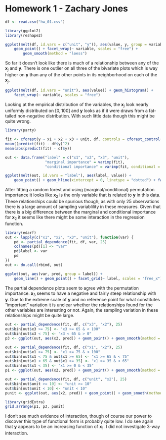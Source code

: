 # Homework 1 - Zachary Jones

```r
df <- read.csv("hw_01.csv")

library(ggplot2)
library(reshape2)

ggplot(melt(df, id.vars = c("unit", "y")), aes(value, y, group = variable)) +
    geom_point() + facet_wrap(~ variable, scales = "free") +
        geom_smooth(method = "loess")
```

So far it doesn't look like there is much of a relationship between any of the $\mathbf{x}_j$ and $\mathbf{y}$. There is one outlier on all three of the bivariate plots which is way higher on $\mathbf{y}$ than any of the other points in its neighborhood on each of the $\mathbf{x}_j$.

```r
ggplot(melt(df, id.vars = "unit"), aes(value)) + geom_histogram() +
    facet_wrap(~ variable, scales = "free")
```

Looking at the empirical distribution of the variables, the $\mathbf{x}_j$ look nearly uniformly distributed on $[0, 100]$ and $\mathbf{y}$ looks as if it were draws from a fat-tailed non-negative distribution. With such little data though this might be quite wrong.

```r
library(party)

fit <- cforest(y ~ x1 + x2 + x3 + unit, df, controls = cforest_control(mtry = 2, ntree = 1000))
mean((predict(fit) - df$y)^2)
mean(abs(predict(fit) - df$y))

out <- data.frame("label" = c("x1", "x2", "x3", "unit"),
                  "marginal importance" = varimp(fit),
                  "conditional importance" = varimp(fit, conditional = TRUE), check.names = FALSE)

ggplot(melt(out, id.vars = "label"), aes(label, value)) +
    geom_point() + geom_hline(xintercept = 0, linetype = "dotted") + facet_grid(~ variable, scales = "free")
```

After fitting a random forest and using (marginal/conditional) permutation importance it looks like $\mathbf{x}_2$ is the only variable that is related to $\mathbf{y}$ in this data. These relationships could be spurious though, as with only $25$ observations there is a large amount of sampling variablility in these measures. Given that there is a big difference between the marginal and conditional importance for $\mathbf{x}_2$ it seems like there might be some interaction in the regression function.

```r
library(edarf)
out <- lapply(c("x1", "x2", "x3", "unit"), function(var) {
    pd <- partial_dependence(fit, df, var, 25)
    colnames(pd)[1] <- "var"
    pd$label <- var
    pd
})
out <- do.call(rbind, out)

ggplot(out, aes(var, pred, group = label)) +
    geom_line() + geom_point() + facet_grid(~ label, scales = "free_x")
```

The partial dependence plots seem to agree with the permutation importance. $\mathbf{x}_3$ seems to have a negative and fairly steep relationship with $\mathbf{y}$. Due to the extreme scale of $\mathbf{y}$ and no reference point for what constitutes "important" variation it is unclear whether the relationships found for the other variables are interesting or not. Again, the sampling variation in these relationships might be quite large.

```r
out <- partial_dependence(fit, df, c("x3", "x2"), 25)
out$bin[out$x3 >= 75] <- "x3 >= 65 & < 100"
out$bin[out$x3 < 75] <- "x3 < 65 & > 0"
p3 <- ggplot(out, aes(x2, pred)) + geom_point() + geom_smooth(method = "loess", se = FALSE) + facet_grid(~ bin)

out <- partial_dependence(fit, df, c("x1", "x2"), 25)
out$bin[out$x1 >= 75] <- "x1 >= 75 & < 100"
out$bin[out$x1 < 75 & out$x1 >= 65] <- "x1 >= 65 & < 75"
out$bin[out$x1 < 65 & out$x1 >= 35] <- "x1 >= 35 & < 65"
out$bin[out$x1 < 35] <- "x1 >= 0 & < 35"
p1 <- ggplot(out, aes(x2, pred)) + geom_point() + geom_smooth(method = "loess", se = FALSE) + facet_grid(~ bin)

out <- partial_dependence(fit, df, c("unit", "x2"), 25)
out$bin[out$unit >= 10] <- "unit >= 10"
out$bin[out$unit < 10] <- "unit < 10"
punit <- ggplot(out, aes(x2, pred)) + geom_point() + geom_smooth(method = "loess", se = FALSE) + facet_grid(~ bin)

library(gridExtra)
grid.arrange(p1, p3, punit)
```

I don't see much evidence of interaction, though of course our power to discover this type of functional form is probably quite low. I do see again that $\mathbf{y}$ appears to be an increasing function of $\mathbf{x}_1$. I did not investigate 3-way interaction.
